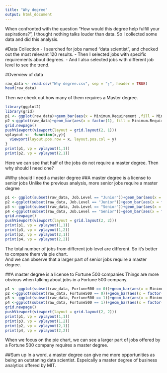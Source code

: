 ```yaml
---
title: "Why degree"
output: html_document
---
```


When confronted with the question "How would this degree help fulfill your aspirations?", I thought nothing talks louder than data. So I collected some data and did this analysis.  

#Data Collection
- I searched for jobs named "data scientist", and checked out the most relevant 120 results.
- Then I selected jobs with specific requirements about degrees.
- And I also selected jobs with different job level to see the trend.

#Overview of data
```r
raw_data <- read.csv("Why degree.csv", sep = ";", header = TRUE)
head(raw_data)
```
Then we check out how many of them requires a Master degree.  
```r
library(ggplot2)
library(grid)
p1 <- ggplot(raw_data)+geom_bar(aes(x = Minimum.Requirement ,fill = Minimum.Requirement ))+labs(title = "Overview of the job requirements.")+labs(y = "Num. of certain requirement")
p2 <-ggplot(raw_data)+geom_bar(aes(x = factor(1), fill = Minimum.Requirement))+labs(title = "Pie chart of different requirements")+labs(x = " ")+labs(y = " ")+coord_polar(theta = "y")
grid.newpage()
pushViewport(viewport(layout = grid.layout(2, 1)))
vplayout <-  function(x,y){
  viewport(layout.pos.row = x, layout.pos.col = y)
}
print(p1, vp = vplayout(1,1))
print(p2, vp = vplayout(2,1))
```

Here we can see that half of the jobs do not require a master degree. Then why should I need one?  

#Why should I need a master degree
##A master degree is a license to senior jobs
Unlike the previous analysis, more senior jobs require a master degree

```r
p1 <- ggplot(subset(raw_data, Job.Level == "Junior"))+geom_bar(aes(x = Minimum.Requirement ,fill = Minimum.Requirement ))+labs(title = "Junior jobs")+labs(y = "Num. of requirements")
p2 <-ggplot(subset(raw_data, Job.Level == "Junior"))+geom_bar(aes(x = factor(1), fill = Minimum.Requirement))+labs(x = " ")+labs(y = " ")+coord_polar(theta = "y")
p3 <- ggplot(subset(raw_data, Job.Level == "Senior"))+geom_bar(aes(x = Minimum.Requirement ,fill = Minimum.Requirement ))+labs(title = "Senior jobs")+labs(y = "Num. of requirements")
p4 <-ggplot(subset(raw_data, Job.Level == "Senior"))+geom_bar(aes(x = factor(1), fill = Minimum.Requirement))+labs(x = " ")+labs(y = " ")+coord_polar(theta = "y")
grid.newpage()
pushViewport(viewport(layout = grid.layout(2, 2)))
print(p1, vp = vplayout(1,1))
print(p3, vp = vplayout(1,2))
print(p2, vp = vplayout(2,1))
print(p4, vp = vplayout(2,2))
```

The total number of jobs from different job level are different. So it's better to compare them via pie chart.   
And we can observe that a larger part of senior jobs require a master degree.     

##A master degree is a license to Fortune 500 companies
Things are more obvious when talking about jobs in a Fortune 500 company.
```r
p1 <- ggplot(subset(raw_data, Fortune500 == 0))+geom_bar(aes(x = Minimum.Requirement ,fill = Minimum.Requirement ))+labs(title = "Oidinary companies")+labs(y = "Num. of requirements")
p2 <-ggplot(subset(raw_data, Fortune500 == 0))+geom_bar(aes(x = factor(1), fill = Minimum.Requirement))+labs(x = " ")+labs(y = " ")+coord_polar(theta = "y")
p3 <- ggplot(subset(raw_data, Fortune500 == 1))+geom_bar(aes(x = Minimum.Requirement ,fill = Minimum.Requirement ))+labs(title = "Fortune 500 companies")+labs(y = "Num. of requirements")
p4 <-ggplot(subset(raw_data, Fortune500 == 1))+geom_bar(aes(x = factor(1), fill = Minimum.Requirement))+labs(x = " ")+labs(y = " ")+coord_polar(theta = "y")
grid.newpage()
pushViewport(viewport(layout = grid.layout(2, 2)))
print(p1, vp = vplayout(1,1))
print(p3, vp = vplayout(1,2))
print(p2, vp = vplayout(2,1))
print(p4, vp = vplayout(2,2))
```

When we focus on the pie chart, we can see a larger part of jobs offered by a Fortune 500 company requires a master degree.   

##Sum up
In a word, a master degree can give me more opportunities as being an outstaning data scientist. Espeically a master degree of business analytics offered by MIT.

